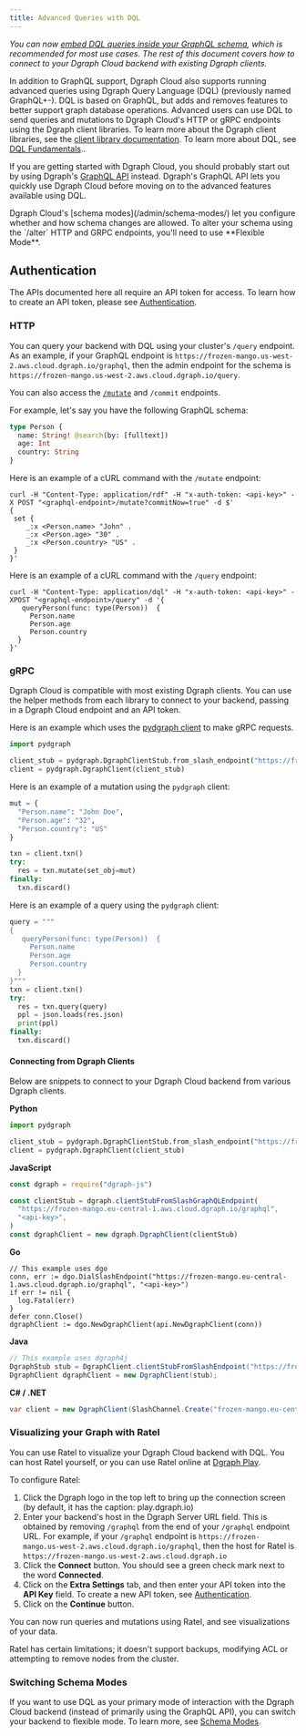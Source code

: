 ```yaml
---
title: Advanced Queries with DQL
---
```


_You can now
[embed DQL queries inside your GraphQL schema](https://dgraph.io/docs/graphql/custom/graphqlpm),
which is recommended for most use cases. The rest of this document covers how to
connect to your Dgraph Cloud backend with existing Dgraph clients._

In addition to GraphQL support, Dgraph Cloud also supports running advanced
queries using Dgraph Query Language (DQL) (previously named GraphQL+-). DQL is
based on GraphQL, but adds and removes features to better support graph database
operations. Advanced users can use DQL to send queries and mutations to Dgraph
Cloud's HTTP or gRPC endpoints using the Dgraph client libraries. To learn more
about the Dgraph client libraries, see the
[client library documentation](https://dgraph.io/docs/clients/). To learn more
about DQL, see
[DQL Fundamentals](https://dgraph.io/docs/query-language/graphql-fundamentals/)..

If you are getting started with Dgraph Cloud, you should probably start out by
using Dgraph's [GraphQL API](https://dgraph.io/docs/graphql/overview) instead.
Dgraph's GraphQL API lets you quickly use Dgraph Cloud before moving on to the
advanced features available using DQL.

<Note>
  Dgraph Cloud's [schema modes](/admin/schema-modes/) let you configure whether
  and how schema changes are allowed. To alter your schema using the `/alter`
  HTTP and GRPC endpoints, you'll need to use **Flexible Mode**.
</Note>

## Authentication

The APIs documented here all require an API token for access. To learn how to
create an API token, please see [Authentication](/admin/authentication).

### HTTP

You can query your backend with DQL using your cluster's `/query` endpoint. As
an example, if your GraphQL endpoint is
`https://frozen-mango.us-west-2.aws.cloud.dgraph.io/graphql`, then the admin
endpoint for the schema is
`https://frozen-mango.us-west-2.aws.cloud.dgraph.io/query`.

You can also access the [`/mutate`](https://dgraph.io/docs/mutations/) and
`/commit` endpoints.

For example, let's say you have the following GraphQL schema:

```graphql
type Person {
  name: String! @search(by: [fulltext])
  age: Int
  country: String
}
```

Here is an example of a cURL command with the `/mutate` endpoint:

```
curl -H "Content-Type: application/rdf" -H "x-auth-token: <api-key>" -X POST "<graphql-endpoint>/mutate?commitNow=true" -d $'
{
 set {
    _:x <Person.name> "John" .
    _:x <Person.age> "30" .
    _:x <Person.country> "US" .
 }
}'
```

Here is an example of a cURL command with the `/query` endpoint:

```
curl -H "Content-Type: application/dql" -H "x-auth-token: <api-key>" -XPOST "<graphql-endpoint>/query" -d '{
   queryPerson(func: type(Person))  {
     Person.name
     Person.age
     Person.country
  }
}'
```

### gRPC

Dgraph Cloud is compatible with most existing Dgraph clients. You can use the
helper methods from each library to connect to your backend, passing in a Dgraph
Cloud endpoint and an API token.

Here is an example which uses the
[pydgraph client](https://github.com/hypermodeinc/pydgraph) to make gRPC
requests.

```python
import pydgraph

client_stub = pydgraph.DgraphClientStub.from_slash_endpoint("https://frozen-mango.eu-central-1.aws.cloud.dgraph.io/graphql", "<api-key>")
client = pydgraph.DgraphClient(client_stub)
```

Here is an example of a mutation using the `pydgraph` client:

```python
mut = {
  "Person.name": "John Doe",
  "Person.age": "32",
  "Person.country": "US"
}

txn = client.txn()
try:
  res = txn.mutate(set_obj=mut)
finally:
  txn.discard()
```

Here is an example of a query using the `pydgraph` client:

```python
query = """
{
   queryPerson(func: type(Person))  {
     Person.name
     Person.age
     Person.country
  }
}"""
txn = client.txn()
try:
  res = txn.query(query)
  ppl = json.loads(res.json)
  print(ppl)
finally:
  txn.discard()
```

#### Connecting from Dgraph Clients

Below are snippets to connect to your Dgraph Cloud backend from various Dgraph
clients.

**Python**

```python
import pydgraph

client_stub = pydgraph.DgraphClientStub.from_slash_endpoint("https://frozen-mango.eu-central-1.aws.cloud.dgraph.io/graphql", "<api-key>")
client = pydgraph.DgraphClient(client_stub)
```

**JavaScript**

```javascript
const dgraph = require("dgraph-js")

const clientStub = dgraph.clientStubFromSlashGraphQLEndpoint(
  "https://frozen-mango.eu-central-1.aws.cloud.dgraph.io/graphql",
  "<api-key>",
)
const dgraphClient = new dgraph.DgraphClient(clientStub)
```

**Go**

```golang
// This example uses dgo
conn, err := dgo.DialSlashEndpoint("https://frozen-mango.eu-central-1.aws.cloud.dgraph.io/graphql", "<api-key>")
if err != nil {
  log.Fatal(err)
}
defer conn.Close()
dgraphClient := dgo.NewDgraphClient(api.NewDgraphClient(conn))
```

**Java**

```java
// This example uses dgraph4j
DgraphStub stub = DgraphClient.clientStubFromSlashEndpoint("https://frozen-mango.eu-central-1.aws.cloud.dgraph.io/graphql", "<api-key>");
DgraphClient dgraphClient = new DgraphClient(stub);
```

**C# / .NET**

```c#
var client = new DgraphClient(SlashChannel.Create("frozen-mango.eu-central-1.aws.cloud.dgraph.io:443", "<api-key>"));
```

### Visualizing your Graph with Ratel

You can use Ratel to visualize your Dgraph Cloud backend with DQL. You can host
Ratel yourself, or you can use Ratel online at
[Dgraph Play](https://play.dgraph.io/?latest#connection).

To configure Ratel:

1. Click the Dgraph logo in the top left to bring up the connection screen (by
   default, it has the caption: play.dgraph.io)
2. Enter your backend's host in the Dgraph Server URL field. This is obtained by
   removing `/graphql` from the end of your `/graphql` endpoint URL. For
   example, if your `/graphql` endpoint is
   `https://frozen-mango.us-west-2.aws.cloud.dgraph.io/graphql`, then the host
   for Ratel is `https://frozen-mango.us-west-2.aws.cloud.dgraph.io`
3. Click the **Connect** button. You should see a green check mark next to the
   word **Connected**.
4. Click on the **Extra Settings** tab, and then enter your API token into the
   **API Key** field. To create a new API token, see
   [Authentication](/admin/authentication).
5. Click on the **Continue** button.

You can now run queries and mutations using Ratel, and see visualizations of
your data.

Ratel has certain limitations; it doesn't support backups, modifying ACL or
attempting to remove nodes from the cluster.

### Switching Schema Modes

If you want to use DQL as your primary mode of interaction with the Dgraph Cloud
backend (instead of primarily using the GraphQL API), you can switch your
backend to flexible mode. To learn more, see
[Schema Modes](/admin/schema-modes).
